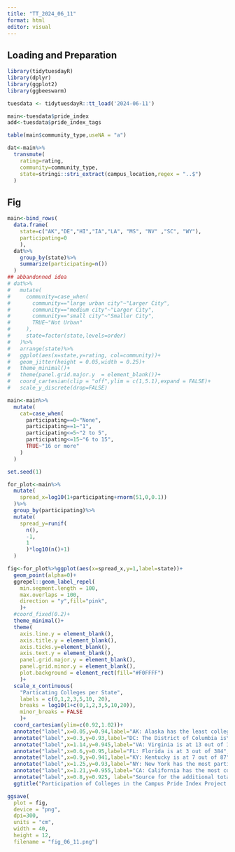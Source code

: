 ```yaml
---
title: "TT_2024_06_11"
format: html
editor: visual
---
```


## Loading and Preparation

```r
library(tidytuesdayR)
library(dplyr)
library(ggplot2)
library(ggbeeswarm)

tuesdata <- tidytuesdayR::tt_load('2024-06-11')

main<-tuesdata$pride_index
add<-tuesdata$pride_index_tags

table(main$community_type,useNA = "a")

dat<-main%>%
  transmute(
    rating=rating,
    community=community_type,
    state=stringi::stri_extract(campus_location,regex = "..$")
  )
```

## Fig

```r
main<-bind_rows(
  data.frame(
    state=c("AK","DE","HI","IA","LA", "MS", "NV" ,"SC", "WY"),
    participating=0
    ),
  dat%>%
    group_by(state)%>%
    summarize(participating=n())
  )
## abbandonned idea
# dat%>%
#   mutate(
#     community=case_when(
#       community=="large urban city"~"Larger City",
#       community=="medium city"~"Larger City",
#       community=="small city"~"Smaller City",
#       TRUE~"Not Urban"
#     ),
#     state=factor(state,levels=order)
#   )%>%
#   arrange(state)%>%
#   ggplot(aes(x=state,y=rating, col=community))+
#   geom_jitter(height = 0.05,width = 0.25)+
#   theme_minimal()+
#   theme(panel.grid.major.y  = element_blank())+
#   coord_cartesian(clip = "off",ylim = c(1,5.1),expand = FALSE)+
#   scale_y_discrete(drop=FALSE)

main<-main%>%
  mutate(
    cat=case_when(
      participating==0~"None",
      participating==1~"1",
      participating<=5~"2 to 5",
      participating<=15~"6 to 15",
      TRUE~"16 or more"
    )
  )

set.seed(1)

for_plot<-main%>%
  mutate(
    spread_x=log10(1+participating+rnorm(51,0,0.1))
  )%>%
  group_by(participating)%>%
  mutate(
    spread_y=runif(
      n(),
      -1,
      1
      )*log10(n()+1)
  )

fig<-for_plot%>%ggplot(aes(x=spread_x,y=1,label=state))+
  geom_point(alpha=0)+
  ggrepel::geom_label_repel(
    min.segment.length = 100,
    max.overlaps = 100,
    direction = "y",fill="pink",
    )+
  #coord_fixed(0.2)+
  theme_minimal()+
  theme(
    axis.line.y = element_blank(),
    axis.title.y = element_blank(),
    axis.ticks.y=element_blank(),
    axis.text.y = element_blank(),
    panel.grid.major.y = element_blank(),
    panel.grid.minor.y = element_blank(),
    plot.background = element_rect(fill="#F0FFFF")
    )+
  scale_x_continuous(
    "Particating Colleges per State",
    labels = c(0,1,2,3,5,10, 20),
    breaks = log10(1+c(0,1,2,3,5,10,20)),
    minor_breaks = FALSE
    )+
  coord_cartesian(ylim=c(0.92,1.02))+
  annotate("label",x=0.05,y=0.94,label="AK: Alaska has the least colleges\nand is thus merely at 0 out of 9",fill="white")+
  annotate("label",x=0.3,y=0.93,label="DC: The District of Columbia is\nat 1 out of 22",fill="white")+
  annotate("label",x=1.14,y=0.945,label="VA: Virginia is at 13 out of 157",fill="white")+
  annotate("label",x=0.6,y=0.95,label="FL: Florida is at 3 out of 384",fill="white")+
  annotate("label",x=0.9,y=0.941,label="KY: Kentucky is at 7 out of 87",fill="white")+
  annotate("label",x=1.25,y=0.93,label="NY: New York has the most participating\ncolleges and thus reaches 22 out of 406",fill="white")+
  annotate("label",x=1.21,y=0.955,label="CA: California has the most colleges overall\nand reaches a 17 out of 650",fill="white")+
  annotate("label",x=0.8,y=0.925, label="Source for the additional total college numbers per state:\nhttps://www.univstats.com/states/",fill="pink")+
  ggtitle("Participation of Colleges in the Campus Pride Index Project #TidyTuesday")

ggsave(
  plot = fig,
  device = "png",
  dpi=300,
  units = "cm",
  width = 40,
  height = 12,
  filename = "fig_06_11.png")
```

